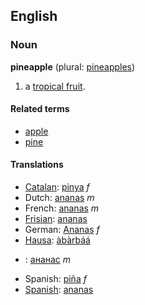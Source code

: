 ==English==
===Noun===
'''pineapple''' (plural: [[pineapples]])

# a [[tropical fruit]].

====Related terms====
*[[apple]]
*[[pine]]

====Translations====
*[[Catalan]]: [[pinya]] ''f''
*Dutch: [[ananas]] ''m''
*French: [[ananas]] ''m''
*[[Frisian]]: [[ananas]]
*German: [[Ananas]] ''f''
*[[Hausa]]: [[àbàrbáá]]
*{{ru}}: [[ананас]] ''m''
*Spanish: [[piña]] ''f''
*[[Spanish]]: [[ananas]]